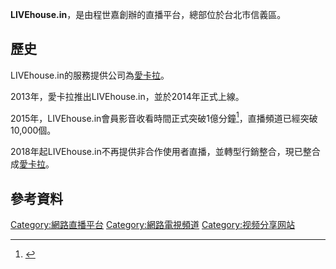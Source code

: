 {{Advert|time=2020-12-01T08:59:46+00:00}}
{{noteTA|G1=IT}}
{{Infobox website
| location         = {{ROC-TW}}<br>[[臺北市|臺北市]][[信義區_(臺北市)|信義區]]
| commercial       = 是
| type             = [[流媒体#影音串流|影音串流]]服務
| language         = [[中文|中文]]
| author           = 程世嘉
| launch_date      = {{start date and age|2014}}
| current_status   = 2019年4月起停止服務
}}
'''LIVEhouse.in'''，是由程世嘉創辦的直播平台，總部位於台北市信義區。

==歷史==
LIVEhouse.in的服務提供公司為[[愛卡拉|愛卡拉]]。

2013年，愛卡拉推出LIVEhouse.in，並於2014年正式上線。

2015年，LIVEhouse.in會員影音收看時間正式突破1億分鐘<ref>{{cite web|url=http://www.appledaily.com.tw/realtimenews/article/new/20150216/560753/|title=【動新聞】難敵小米？　創業青年亮警燈　籲政府正視 - 即時新聞 - 20150216 - 蘋果日報|publisher=|accessdate=2016-07-11|archive-date=2017-10-21|archive-url=https://web.archive.org/web/20171021063908/http://www.appledaily.com.tw/realtimenews/article/new/20150216/560753|dead-url=no}}</ref>，直播頻道已經突破10,000個。

2018年起LIVEhouse.in不再提供非合作使用者直播，並轉型行銷整合，現已整合成[[愛卡拉|愛卡拉]]。

== 參考資料 ==
<references />

[[Category:網路直播平台|Category:網路直播平台]]
[[Category:網路電視頻道|Category:網路電視頻道]]
[[Category:视频分享网站|Category:视频分享网站]]